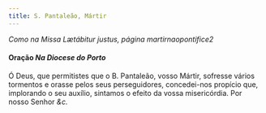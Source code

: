 ```yaml
---
title: S. Pantaleão, Mártir
---
```


<em>Como na Missa Lætábitur justus, página martirnaopontifice2</em>

<h4 class="text-center">
  Oração <em>Na Diocese do Porto</em>
</h4>
<div class="container-fluid">
  <div class="row">
    <div class="col-6 dropcaps text-justify"></div>
    <div class="col-6 dropcaps text-justify">
      Ó Deus, que permitistes que o B. Pantaleão, vosso Mártir, sofresse vários
      tormentos e orasse pelos seus perseguidores, concedei-nos propício que,
      implorando o seu auxílio, sintamos o efeito da vossa misericórdia. Por
      nosso Senhor <em>&c.</em>
    </div>
  </div>
</div>

